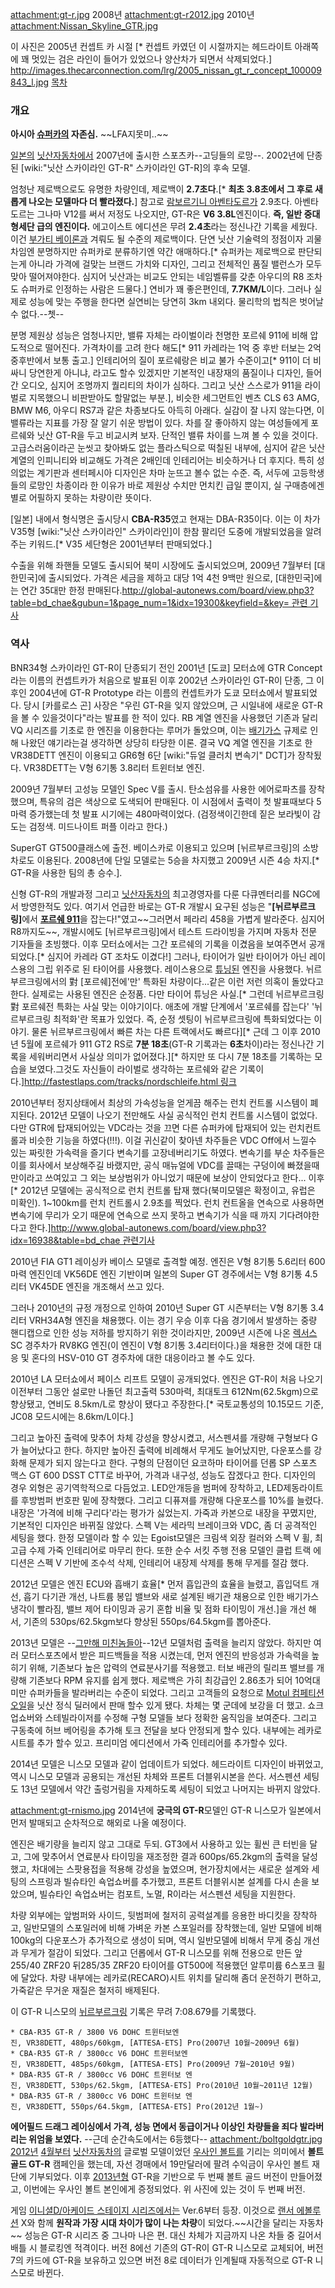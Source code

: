 attachment:gt-r.jpg
2008년
attachment:gt-r2012.jpg
2010년
attachment:Nissan_Skyline_GTR.jpg

이 사진은 2005년 컨셉트 카 시절 [* 컨셉트 카였던 이 시절까지는 헤드라이트 아래쪽에 꽤 멋있는 검은 라인이 들어가 있었으나 양산차가 되면서 삭제되었다.]
http://images.thecarconnection.com/lrg/2005_nissan_gt_r_concept_100009843_l.jpg
[[목차]] 
=== 개요 ===
'''아시아 [[슈퍼카]]의 자존심.'''  ~~LFA지못미..~~


[[일본]]의 [[닛산자동차]]에서 2007년에 출시한 스포츠카--고딩들의 로망--. 2002년에 단종된 [wiki:"닛산 스카이라인 GT-R" 스카이라인 GT-R]의 후속 모델.

엄청난 제로백으로도 유명한 차량인데, 제로백이 '''2.7초다'''.[* '''최초 3.8초에서 그 후로 새롭게 나오는 모델마다 더 빨라졌다.'''] 참고로 [[람보르기니 아벤타도르]]가 2.9초다. 아벤타도르는 그나마 V12를 써서 저정도 나오지만, GT-R은 '''V6 3.8L'''엔진이다. '''즉, 일반 중대형세단 급의 엔진이다.''' 에고이스트 에디션은 무려 '''2.4초'''라는 정신나간 기록을 세웠다. 이건 [[부가티 베이론]]과 겨뤄도 될 수준의 제로백이다. 단연 닛산 기술력의 정점이자 괴물차임엔 분명하지만 슈퍼카로 분류하기엔 약간 애매하다.[* 슈퍼카는 제로백으로 판단되는게 아니라 가격에 걸맞는 브랜드 가치와 디자인, 그리고 전체적인 품질 밸런스가 모두 맞아 떨어져야한다. 심지어 닛산과는 비교도 안되는 네임벨류를 갖춘 아우디의 R8 조차도 슈퍼카로 인정하는 사람은 드물다.] 연비가 꽤 좋은편인데, '''7.7KM/L'''이다. 그러나 실제로 성능에 맞는 주행을 한다면 실연비는 당연히 3km 내외다. 물리학의 법칙은 벗어날수 없다.--쳇-- 

분명 제원상 성능은 엄청나지만, 밸류 자체는 라이벌이라 천명한 포르쉐 911에 비해 압도적으로 떨어진다. 가격차이를 고려 한다 해도[* 911 카레라는 1억 중 후반 터보는 2억 중후반에서 보통 출고.] 인테리어의 질이 포르쉐랑은 비교 불가 수준이고[* 911이 더 비싸니 당연한게 아니냐, 라고도 할수 있겠지만 기본적인 내장재의 품질이나 디자인, 들어간 오디오, 심지어 조명까지 퀄리티의 차이가 심하다. 그리고 닛산 스스로가 911을 라이벌로 지목했으니 비판받아도 할말없는 부분.], 비슷한 세그먼트인 벤츠 CLS 63 AMG, BMW M6, 아우디 RS7과 같은 차종보다도 아득히 아래다. 실감이 잘 나지 않는다면, 이 밸류라는 지표를 가장 잘 알기 쉬운 방법이 있다. 차를 잘 좋아하지 않는 여성들에게 포르쉐와 닛산 GT-R을 두고 비교시켜 보자. 단적인 밸류 차이를 느껴 볼 수 있을 것이다. 고급스러움이라곤 눈씻고 찾아봐도 없는 플라스틱으로 떡칠된 내부에, 심지어 같은 닛산 계열의 인피니티와 비교해도 가격은 2배인데 인테리어는 비슷하거나 더 후지다. 특히 성의없는 계기판과 센터페시아 디자인은 차마 눈뜨고 볼수 없는 수준. 즉, 서두에 고등학생들의 로망인 차종이라 한 이유가 바로 제원상 수치만 먼치킨 급일 뿐이지, 실 구매층에겐 별로 어필하지 못하는 차량이란 뜻이다.       

[일본] 내에서 형식명은 출시당시 '''CBA-R35'''였고 현재는 DBA-R35이다. 이는 이 차가 V35형 [wiki:"닛산 스카이라인" 스카이라인]이 한참 팔리던 도중에 개발되었음을 알려주는 키워드.[* V35 세단형은 2001년부터 판매되었다.]  

수출을 위해 좌핸들 모델도 출시되어 북미 시장에도 출시되었으며, 2009년 7월부터 [대한민국]에 출시되었다. 가격은 세금을 제하고 대당 1억 4천 9백만 원으로, [대한민국]에는 연간 35대만 한정 판매된다.[[http://global-autonews.com/board/view.php3?table=bd_chae&gubun=1&page_num=1&idx=19300&keyfield=&key= 관련 기사]]

=== 역사 ===
 
BNR34형 스카이라인 GT-R이 단종되기 전인 2001년 [도쿄] 모터쇼에 GTR Concept라는 이름의 컨셉트카가 처음으로 발표된 이후 2002년 스카이라인 GT-R이 단종, 그 이후인 2004년에 GT-R Prototype 라는 이름의 컨셉트카가 도쿄 모터쇼에서 발표되었다. 당시 [카를로스 곤] 사장은 "우린 GT-R을 잊지 않았으며, 근 시일내에 새로운 GT-R을 볼 수 있을것이다"라는 발표를 한 적이 있다. RB 계열 엔진을 사용했던 기존과 달리 VQ 시리즈를 기초로 한 엔진을 이용한다는 루머가 돌았으며, 이는 [[배기가스]] 규제로 인해 나왔던 얘기라는걸 생각하면 상당히 타당한 이론. 결국 VQ 계열 엔진을 기초로 한 VR38DETT 엔진이 이용되고 GR6형 6단 [wiki:"듀얼 클러치 변속기" DCT]가 장착됬다. VR38DETT는 V형 6기통 3.8리터 트윈터보 엔진.

2009년 7월부터 고성능 모델인 Spec V를 출시. 탄소섬유를 사용한 에어로파츠를 장착했으며, 특유의 검은 색상으로 도색되어 판매된다. 이 시점에서 출력이 첫 발표때보다 5마력 증가했는데 첫 발표 시기에는 480마력이었다.
(검정색이긴한데 짙은 보라빛이 감도는 검정색. 미드나이트 퍼플 이라고 한다.)

SuperGT GT500클래스에 출전. 베이스카로 이용되고 있으며 [뉘르부르크링]의 소방차로도 이용된다. 2008년에 단일 모델로는 5승을 차지했고 2009년 시즌 4승 차지.[* GT-R을 사용한 팀의 총 승수.].

신형 GT-R의 개발과정 그리고 [[닛산자동차]]의 최고경영자를 다룬 다큐멘터리를 NGC에서 방영한적도 있다. 여기서 언급한 바로는 GT-R 개발시 요구된 성능은 "'''[뉘르부르크링]'''에서 '''[[포르쉐 911]]'''을 잡는다!"였고~~그러면서 페라리 458을 가볍게 발라준다. 심지어 R8까지도~~, 개발시에도 [뉘르부르크링]에서 테스트 드라이빙을 가지며 자동차 전문 기자들을 초빙했다. 이후 모터쇼에서는 그간 포르쉐의 기록을 이겼음을 보여주면서 공개되었다.[* 심지어 카레라 GT 조차도 이겼다!] 그러나, 타이어가 일반 타이어가 아닌 레이스용의 그립 위주로 된 타이어를 사용했다. 레이스용으로 [[튜닝]]된 엔진을 사용했다. 뉘르부르크링에서의 對 [포르쉐]전에'만' 특화된 차량이다...같은 이런 저런 의혹이 돌았다고한다. 실제로는 사용된 엔진은 순정품. 다만 타이어 튜닝은 사실.[* 그런데 뉘르부르크링 對 포르쉐전 특화는 사실 맞는 이야기이다. 애초에 개발 단계에서 '포르쉐를 잡는다' '뉘르부르크링 최적화'란 목표가 있었다. 즉, 순정 셋팅이 뉘르부르크링에 특화되었다는 이야기. 물론 뉘르부르크링에서 빠른 차는 다른 트랙에서도 빠르다][* 근데 그 이후 2010년 5월에 포르쉐가 911 GT2 RS로 '''7분 18초'''(GT-R 기록과는 '''6초'''차이)라는 정신나간 기록을 세워버리면서 사실상 의미가 없어졌다.][* 하지만 또 다시 7분 18초를 기록하는 모습을 보였다.그것도 자신들이 라이벌로 생각하는 포르쉐와 같은 기록이다.][[http://fastestlaps.com/tracks/nordschleife.html 링크 ]]
 
2010년부터 정지상태에서 최상의 가속성능을 얻게끔 해주는 런치 컨트롤 시스템이 폐지된다. 2012년 모델이 나오기 전만해도 사실 공식적인 런치 컨트롤 시스템이 없었다. 다만 GTR에 탑재되어있는 VDC라는 것을 끄면 다른 슈퍼카에 탑재되어 있는 런치컨트롤과 비슷한 기능을 하였다(!!!). 이걸 귀신같이 찾아넨 차주들은 VDC Off에서 느낄수 있는 짜릿한 가속력을 즐기다 변속기를 고장네버리기도 하였다. 변속기를 부순 차주들은 이를 회사에서 보상해주길 바랬지만, 공식 매뉴얼에 VDC를 끌때는 구덩이에 빠졌을때만이라고 쓰여있고 그 외는 보상범위가 아니었기 때문에 보상이 안되었다고 한다... 이후[* 2012년 모델에는 공식적으로 런치 컨트롤 탑재 했다(북미모델은 확정이고, 유럽은 미확인). 1~100km를 런치 컨트롤시 2.9초를 찍었다. 런치 컨트올을 연속으로 사용하면 변속기에 무리가 오기 때문에 연속으로 쓰지 못하고 변속기가 식을 때 까지 기다려야한다고 한다.][[http://www.global-autonews.com/board/view.php3?idx=16938&table=bd_chae 관련기사]]

2010년 FIA GT1 레이싱카 베이스 모델로 출격할 예정. 엔진은 V형 8기통 5.6리터 600마력 엔진인데 VK56DE 엔진 기반이며 일본의 Super GT 경주에서는 V형 8기통 4.5리터 VK45DE 엔진을 개조해서 쓰고 있다.

그러나 2010년의 규정 개정으로 인하여 2010년 Super GT 시즌부터는 V형 8기통 3.4리터 VRH34A형 엔진을 채용했다. 이는 경기 우승 이후 다음 경기에서 발생하는 중량 핸디캡으로 인한 성능 저하를 방지하기 위한 것이라지만, 2009년 시즌에 나온 [[렉서스]] SC 경주차가 RV8KG 엔진(이 엔진이 V형 8기통 3.4리터이다.)을 채용한 것에 대한 대응 및 혼다의 HSV-010 GT 경주차에 대한 대응이라고 볼 수도 있다.

2010년 LA 모터쇼에서 페이스 리프트 모델이 공개되었다. 엔진은 GT-R이 처음 나오기 이전부터 그동안 설로만 나돌던 최고출력 530마력, 최대토크 612Nm(62.5kgm)으로 향상됐고, 연비도 8.5km/L로 향상이 됐다고 주장한다.[* 국토교통성의 10.15모드 기준, JC08 모드시에는 8.6km/L이다.]

그리고 높아진 출력에 맞추어 차체 강성을 향상시켰고, 서스펜셔를 개량해 구형보다 G가 늘어났다고 한다.
하지만 높아진 출력에 비례해서 무게도 늘어났지만, 다운포스를 강화해 문제가 되지 않는다고 한다. 구형의 단점이던 요코하마 타이어를 던롭 SP 스포츠 맥스 GT 600 DSST CTT로 바꾸어, 가격과 내구성, 성능도 잡겠다고 한다. 디자인의 경우 외형은 공기역학적으로 다듬었고. LED안개등을 범퍼에 장착하고, LED제동라이트를 후방범퍼 번호판 밑에 장착했다. 그리고 디퓨져를 개량해 다운포스를 10%를 늘렸다. 내장은 '가격에 비해 구리다'라는 평가가 싫었는지. 가죽과 카본으로 내장을 꾸몄지만, 기본적인 디자인은 바뀌질 않았다. 스펙 V는 세라믹 브레이크와 VDC, 좀 더 공격적인 세팅을 했다. 한정 모델이라 할 수 있는 Egoist모델은 크림색 외장 컬러와 스펙 V 휠, 최고급 수제 가죽 인테리어로 마무리 한다. 또한 순수 서킷 주행 전용 모델인 클럽 트랙 에디션은 스펙 V 기반에 조수석 삭제, 인테리어 내장제 삭제를 통해 무게를 절감 했다.

2012년 모델은 엔진 ECU와 흡배기 효율[* 먼저 흡입관의 효율을 늘렸고, 흡입덕트 개선, 흡기 다기관 개선, 나트륨 봉입 밸브와 새로 설계된 배기관 채용으로 인한 배기가스 냉각이 빨라짐, 밸브 제어 타이밍과 공기 혼합 비율 및 점화 타이밍이 개선.]을 개선 해서, 기존의 530ps/62.5kgm보다 향상된 550ps/64.5kgm를 뽑아준다.

2013년 모델은 --[[그만해 미친놈들아]]--12년 모델처럼 출력을 늘리지 않았다. 하지만 여러 모터스포츠에서 받은 피드백들을 적용 시켰는데, 먼저 엔진의 반응성과 가속력을 높히기 위해, 기존보다 높은 압력의 연료분사기를 적용했고. 터보 배관의 릴리프 밸브를 개량해 기존보다 RPM 유지를 쉽게 했다. 제로백은 가히 최강급인 2.86초가 되어 10억대 미만 슈퍼카들을 발라버리는 수준이 되었다. 그리고 고객들의 요청으로 [http://www.motul.com/kr/en/products/153 Motul 컴페티션 오일]을 닛산 정식 딜러에서 판매 할수 있게 됐다.  차체는 몇 군데에 보강을 더 했고. 쇼크 업쇼버와 스테빌라이저를 수정해 구형 모델들 보다 정확한 움직임을 보여준다. 그리고 구동축에 허브 베어링을 추가해 토크 전달을 보다 안정되게 할수 있다. 내부에는 레카로 시트를 추가 할수 있고. 프리미엄 에디션에서 가죽 인테리어를 추가할수 있다.

2014년 모델은 니스모 모델과 같이 업데이트가 되었다. 헤드라이트 디자인이 바뀌었고, 역시 니스모 모델과 공용되는 개선된 차체와 프론트 더블위시본을 쓴다. 서스펜션 세팅도 13년 모델에서 약간 출렁거림을 자제하도록 세팅이 되었고 나머지는 바뀌지 않았다.

attachment:gt-rnismo.jpg
2014년에 '''궁극의 GT-R'''모델인 GT-R 니스모가 일본에서 먼저 발매되고 순차적으로 해외로 나올 예정이다.

엔진은 배기량을 늘리지 않고 그대로 두되. GT3에서 사용하고 있는 휠씬 큰 터빈을 달고, 그에 맞추어서 연료분사 타이밍을 재조정한 결과 600ps/65.2kgm의 출력을 달성했고, 차대에는 스팟용접을 적용해 강성을 높였으며, 현가장치에서는 새로운 설계와 세팅의 스프링과 빌슈타인 쇽업쇼버를 추가했고, 프론트 더블위시본 설계를 다시 손을 보았으며, 빌슈타인 쇽업쇼버는 컴포트, 노멀, R이라는 서스펜션 세팅을 지원한다.

차량 외부에는 앞범퍼와 사이드, 뒷범퍼에 철저히 공력설계를 응용한 바디킷을 장착하고, 일반모델의 스포일러에 비해 가벼운 카본 스포일러를 장착했는데, 일반 모델에 비해 100kg의 다운포스가 추가적으로 생성이 되며, 역시 일반모델에 비해서 무게 중심 개선과 무게가 절감이 되었다. 그리고 던롭에서 GT-R 니스모를 위해 전용으로 만든 앞255/40 ZRF20 뒤285/35 ZRF20 타이어를 GT500에 적용했던 알루미륨 6스포크 휠에 달았다. 차량 내부에는 레카로(RECARO)시트 위치를 달리해 좀더 운전하기 편하고, 가죽같은 무거운 재질은 철저히 배제된다.

이 GT-R 니스모의 [[뉘르부르크링]] 기록은 무려 7:08.679를 기록했다.
{{{#!html
<object width="560" height="315"><param name="movie" value="//www.youtube.com/v/-oHn0VFr3iA?hl=ko_KR&amp;version=3"></param><param name="allowFullScreen" value="true"></param><param name="allowscriptaccess" value="always"></param><embed src="//www.youtube.com/v/-oHn0VFr3iA?hl=ko_KR&amp;version=3" type="application/x-shockwave-flash" width="560" height="315" allowscriptaccess="always" allowfullscreen="true"></embed></object>}}}


 * CBA-R35 GT-R / 3800 V6 DOHC 트윈터보엔진, VR38DETT, 480ps/60kgm, [ATTESA-ETS] Pro(2007년 10월~2009년 6월)
 * CBA-R35 GT-R / 3800cc V6 DOHC 트윈터보엔진, VR38DETT, 485ps/60kgm, [ATTESA-ETS] Pro(2009년 7월~2010년 9월)
 * DBA-R35 GT-R / 3800cc V6 DOHC 트윈터보 엔진, VR38DETT, 530ps/62.5kgm, [ATTESA-ETS] Pro(2010년 10월~2011년 12월)
 * DBA-R35 GT-R / 3800cc V6 DOHC 트윈터보 엔진, VR38DETT, 550ps/64.5kgm, [ATTESA-ETS] Pro(2012년 1월~)

{{{#!html
<object width="640" height="360"><param name="movie" value="http://www.youtube.com/v/uDP7Pty8Qnw?version=3&amp;hl=en_US"></param><param name="allowFullScreen" value="true"></param><param name="allowscriptaccess" value="always"></param><embed src="http://www.youtube.com/v/uDP7Pty8Qnw?version=3&amp;hl=en_US" type="application/x-shockwave-flash" width="640" height="360" allowscriptaccess="always" allowfullscreen="true"></embed></object>}}}

'''에어필드 드래그 레이싱에서 가격, 성능 면에서 동급이거나 이상인 차량들을 죄다 발라버리는 위엄을 보였다.'''
--근데 순간속도에서는 6등했다--
attachment:/boltgoldgtr.jpg
[[2012년]] [[4월]]부터 [[닛산자동차]]의 글로벌 모델이었던 [[우사인 볼트]]를 기리는 의미에서 '''볼트 골드 GT-R''' 캠페인을 했는데, 자선 경매에서 19만달러에 팔려 수익금이 우사인 볼트 재단에 기부되었다. 이후 [[2013년]]형 GT-R을 기반으로 두 번째 볼트 골드 버전이 만들어졌고, 이번에는 우사인 볼트 본인에게 증정되었다. 위 사진에 있는 것이 두 번째 버전.

게임 [[이니셜D/아케이드 스테이지 시리즈]]에서는 Ver.6부터 등장. 이것으로 [[랜서 에볼루션]] X와 함께 '''원작과 가장 시대 차이가 많이 나는 차량'''이 되었다.~~시간을 달리는 자동차~~ 성능은 GT-R 시리즈 중 그나마 나은 편. 대신 차체가 지금까지 나온 차들 중 길어서 배틀 시 블로킹엔 적격이다.
버전 8에선 기존의 GT-R이 GT-R 니스모로 교체되어, 버전 7의 카드에 GT-R을 보유하고 있으면 버전 8로 데이터가 인계될때 자동적으로 GT-R 니스모로 바뀐다.
